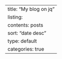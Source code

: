 ---
title: "My blog on jq"
listing:
  contents: posts
  sort: "date desc"
  type: default
  categories: true
---